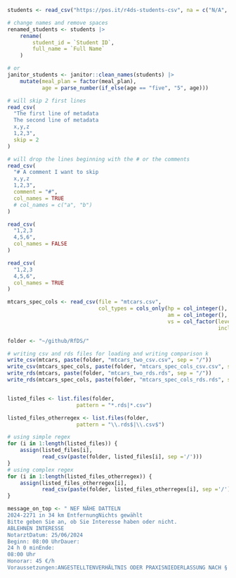 


```r
students <- read_csv("https://pos.it/r4ds-students-csv", na = c("N/A", ""))

# change names and remove spaces
renamed_students <- students |> 
    rename(
        student_id = `Student ID`,
        full_name = `Full Name`
    )

# or
janitor_students <- janitor::clean_names(students) |> 
    mutate(meal_plan = factor(meal_plan),
           age = parse_number(if_else(age == "five", "5", age)))

# will skip 2 first lines
read_csv(
  "The first line of metadata
  The second line of metadata
  x,y,z
  1,2,3",
  skip = 2
)

# will drop the lines beginning with the # or the comments
read_csv(
  "# A comment I want to skip
  x,y,z
  1,2,3",
  comment = "#",
  col_names = TRUE
  # col_names = c("a", "b")
)

read_csv(
  "1,2,3
  4,5,6",
  col_names = FALSE
)

read_csv(
  "1,2,3
  4,5,6",
  col_names = TRUE
)
```

```r
mtcars_spec_cols <- read_csv(file = "mtcars.csv",
                             col_types = cols_only(hp = col_integer(),
                                                   am = col_integer(),
                                                   vs = col_factor(levels = c("1", "0"), 
                                                                   include_na = FALSE)))
```

```r
folder <- "~/github/RfDS/"

# writing csv and rds files for loading and writing comparison k
write_csv(mtcars, paste(folder, "mtcars_two_csv.csv", sep = "/"))
write_csv(mtcars_spec_cols, paste(folder, "mtcars_spec_cols_csv.csv", sep = "/"))
write_rds(mtcars, paste(folder, "mtcars_two_rds.rds", sep = "/"))
write_rds(mtcars_spec_cols, paste(folder, "mtcars_spec_cols_rds.rds", sep = "/"))


listed_files <- list.files(folder, 
                      pattern = "*.rds|*.csv")

listed_files_otherregex <- list.files(folder, 
                      pattern = "\\.rds$|\\.csv$")

# using simple regex
for (i in 1:length(listed_files)) {
    assign(listed_files[i],
           read_csv(paste(folder, listed_files[i], sep ='/')))
}
# using complex regex
for (i in 1:length(listed_files_otherregex)) {
    assign(listed_files_otherregex[i],
           read_csv(paste(folder, listed_files_otherregex[i], sep ='/')))
}
```


```r
message_on_top <- " NEF NÄHE DATTELN
2024-2271 in 34 km EntfernungNichts gewählt
Bitte geben Sie an, ob Sie Interesse haben oder nicht.
ABLEHNEN INTERESSE 
NotarztDatum: 25/06/2024
Beginn: 08:00 UhrDauer:
24 h 0 minEnde:
08:00 Uhr
Honorar: 45 €/h
Voraussetzungen:ANGESTELLTENVERHÄLTNIS ODER PRAXISNIEDERLASSUNG NACH § 23C SGB IVMAX 24 STUNDEN AM STÜCKMASERN-IMPFSCHUTZ GEMÄSS GESETZBearbeiter: Celine Hassel

```

